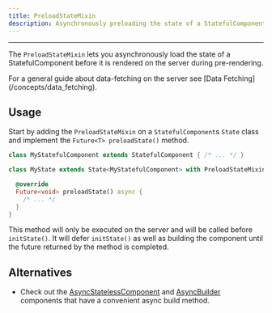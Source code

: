 ```yaml
---
title: PreloadStateMixin
description: Asynchronously preloading the state of a StatefulComponent on the server.
---
```


---

The `PreloadStateMixin` lets you asynchronously load the state of a StatefulComponent before it is rendered on the server
during pre-rendering.

<Info>
For a general guide about data-fetching on the server see [Data Fetching](/concepts/data_fetching).
</Info>

## Usage

Start by adding the `PreloadStateMixin` on a `StatefulComponent`s `State` class and implement the `Future<T> preloadState()` method.

```dart
class MyStatefulComponent extends StatefulComponent { /* ... */ }

class MyState extends State<MyStatefulComponent> with PreloadStateMixin {

  @override
  Future<void> preloadState() async {
    /* ... */
  }
}
```

This method will only be executed on the server and will be called before `initState()`. It will defer
`initState()` as well as building the component until the future returned by the method is completed.

## Alternatives

- Check out the [AsyncStatelessComponent](/components/async_components) and [AsyncBuilder](/components/async_components)
  components that have a convenient async build method.
